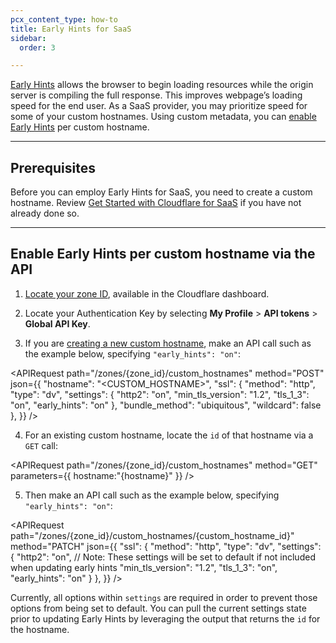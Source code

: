 ```yaml
---
pcx_content_type: how-to
title: Early Hints for SaaS
sidebar:
  order: 3

---
```



[Early Hints](/cache/advanced-configuration/early-hints/) allows the browser to begin loading resources while the origin server is compiling the full response. This improves webpage’s loading speed for the end user. As a SaaS provider, you may prioritize speed for some of your custom hostnames. Using custom metadata, you can [enable Early Hints](/cache/advanced-configuration/early-hints/#enable-early-hints) per custom hostname.

***

## Prerequisites

Before you can employ Early Hints for SaaS, you need to create a custom hostname. Review [Get Started with Cloudflare for SaaS](/cloudflare-for-platforms/cloudflare-for-saas/start/getting-started/) if you have not already done so.

***

## Enable Early Hints per custom hostname via the API

1. [Locate your zone ID](/fundamentals/setup/find-account-and-zone-ids/), available in the Cloudflare dashboard.

2. Locate your Authentication Key by selecting **My Profile** > **API tokens** > **Global API Key**.

3. If you are [creating a new custom hostname](/api/resources/custom_hostnames/methods/create/), make an API call such as the example below, specifying `"early_hints": "on"`:

<APIRequest
  path="/zones/{zone_id}/custom_hostnames"
  method="POST"
  json={{
		"hostname": "<CUSTOM_HOSTNAME>",
		"ssl": {
			"method": "http",
			"type": "dv",
			"settings": {
				"http2": "on",
				"min_tls_version": "1.2",
				"tls_1_3": "on",
				"early_hints": "on"
				},
				"bundle_method": "ubiquitous",
				"wildcard": false
			},
	}}
/>

4. For an existing custom hostname, locate the `id` of that hostname via a `GET` call:

<APIRequest
  path="/zones/{zone_id}/custom_hostnames"
  method="GET"
  parameters={{
		hostname:"{hostname}"
	}}
/>

5. Then make an API call such as the example below, specifying `"early_hints": "on"`:

<APIRequest
  path="/zones/{zone_id}/custom_hostnames/{custom_hostname_id}"
  method="PATCH"
  json={{
		"ssl": {
			"method": "http",
			"type": "dv",
			"settings": {
				"http2": "on", // Note: These settings will be set to default if not included when updating early hints
				"min_tls_version": "1.2",
				"tls_1_3": "on",
				"early_hints": "on"
				}
			},
	}}
/>

Currently, all options within `settings` are required in order to prevent those options from being set to default. You can pull the current settings state prior to updating Early Hints by leveraging the output that returns the `id` for the hostname.

